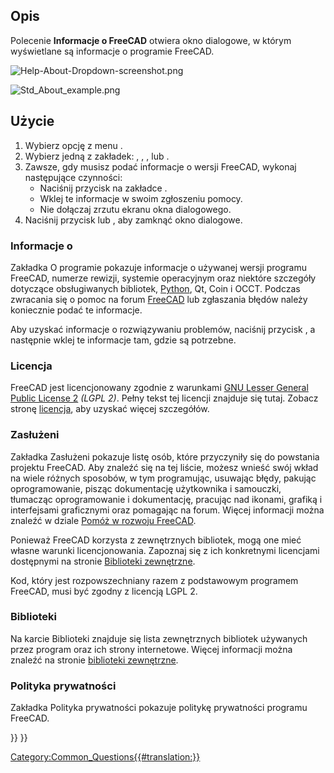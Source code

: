 <languages/>

{{Docnav
|[[Std_FreeCADDonation/pl|Przekaż darowiznę]]
|
|[[Std_Help_Menu/pl|Menu Pomoc]]
|IconL=Std_FreeCADDonation.svg
|IconR=
|IconC=Freecad.svg
}}

{{GuiCommand/pl
|Name=Std About
|Name/pl=Std: Informacje o FreeCAD
|Workbenches=Wszystkie
|MenuLocation=Pomoc → Informacje o FreeCAD
}}

<span id="Description"></span>
==Opis==

Polecenie '''Informacje o FreeCAD''' otwiera okno dialogowe, w którym wyświetlane są informacje o programie FreeCAD.

[[File:Help-About-Dropdown-screenshot.png]]
{{Caption|Uaktywnij okno dialogowe "O programie" poprzez menu {{MenuCommand|Pomoc → [[Image:Std_About.svg|16px]] Informacje o FreeCAD}}}}

[[File:Std_About_example.png]]
{{Caption|Widok okienka dialogowego Informacje o FreeCAD}}

{{VeryImportantMessage|'''UWAGA''': Nie rób zrzutu ekranu tego okna dialogowego! Zamiast tego naciśnij przycisk <br>{{Button|Skopiuj do schowka}}, a następnie wklej te informacje w swoim żądaniu pomocy.}}

<span id="Usage"></span>
==Użycie==

# Wybierz opcję z menu {{MenuCommand|Pomoc → [[Image:Std_About.svg|16px]] Informacje o FreeCAD}}.
# Wybierz jedną z zakładek: {{MenuCommand|O programie}}, {{MenuCommand|Twórcy}}, {{MenuCommand|Licencja}}, {{MenuCommand|Biblioteki}} lub {{MenuCommand|Polityka prywatności}}.
# Zawsze, gdy musisz podać informacje o wersji FreeCAD, wykonaj następujące czynności:
#* Naciśnij przycisk {{Button|Skopiuj do schowka}} na zakładce {{MenuCommand|O programie}}.
#* Wklej te informacje w swoim zgłoszeniu pomocy.
#* Nie dołączaj zrzutu ekranu okna dialogowego.
# Naciśnij przycisk {{KEY|Esc}} lub {{Button|OK}}, aby zamknąć okno dialogowe.

<span id="About"></span>
===Informacje o===

Zakładka O programie pokazuje informacje o używanej wersji programu FreeCAD, numerze rewizji, systemie operacyjnym oraz niektóre szczegóły dotyczące obsługiwanych bibliotek, [[Python/pl|Python]], Qt, Coin i OCCT. Podczas zwracania się o pomoc na forum [https://forum.freecad.org/viewtopic.php?f=3&t=2264 FreeCAD] lub zgłaszania błędów należy koniecznie podać te informacje.

Aby uzyskać informacje o rozwiązywaniu problemów, naciśnij przycisk {{Button|Skopiuj do schowka}}, a następnie wklej te informacje tam, gdzie są potrzebne.

{{Code|lang=text|code=
OS: Windows 11 build 22621
Word size of FreeCAD: 64-bit
Version: 0.21.2.33771 (Git)
Build type: Release
Branch: releases/FreeCAD-0-21
Hash: b9bfa5c5507506e4515816414cd27f4851d00489
Python 3.8.10, Qt 5.15.2, Coin 4.0.1, Vtk 8.2.0, OCC 7.6.3
Locale: English/United States (en_US)
Installed mods: 
  * fasteners 0.5.0
  * sheetmetal 0.3.16
}}

<span id="License"></span>
===Licencja===

FreeCAD jest licencjonowany zgodnie z warunkami [https://en.wikipedia.org/wiki/GNU_Lesser_General_Public_License GNU Lesser General Public License 2] ''(LGPL 2)''. Pełny tekst tej licencji znajduje się tutaj. Zobacz stronę [[License/pl|licencja]], aby uzyskać więcej szczegółów.

<span id="Credits"></span>
===Zasłużeni===

Zakładka Zasłużeni pokazuje listę osób, które przyczyniły się do powstania projektu FreeCAD. Aby znaleźć się na tej liście, możesz wnieść swój wkład na wiele różnych sposobów, w tym programując, usuwając błędy, pakując oprogramowanie, pisząc dokumentację użytkownika i samouczki, tłumacząc oprogramowanie i dokumentację, pracując nad ikonami, grafiką i interfejsami graficznymi oraz pomagając na forum. Więcej informacji można znaleźć w dziale [[Help_FreeCAD/pl|Pomóż w rozwoju FreeCAD]].

Ponieważ FreeCAD korzysta z zewnętrznych bibliotek, mogą one mieć własne warunki licencjonowania. Zapoznaj się z ich konkretnymi licencjami dostępnymi na stronie [[Third_Party_Libraries/pl|Biblioteki zewnętrzne]].

Kod, który jest rozpowszechniany razem z podstawowym programem FreeCAD, musi być zgodny z licencją LGPL 2.

<span id="Libraries"></span>
===Biblioteki===

Na karcie Biblioteki znajduje się lista zewnętrznych bibliotek używanych przez program oraz ich strony internetowe. Więcej informacji można znaleźć na stronie [[Third_Party_Libraries/pl|biblioteki zewnętrzne]].

<span id="Privacy_Policy"></span>
===Polityka prywatności===

Zakładka Polityka prywatności pokazuje politykę prywatności programu FreeCAD.


{{Docnav
|[[Std_FreeCADDonation/pl|Przekaż darowiznę]]
|
|[[Std_Help_Menu/pl|Menu Pomoc]]
|IconL=Std_FreeCADDonation.svg
|IconR=
|IconC=Freecad.svg
}}

[[Category:Common_Questions{{#translation:}}]]
{{Std_Base_navi{{#translation:}}}}
{{Userdocnavi{{#translation:}}}}